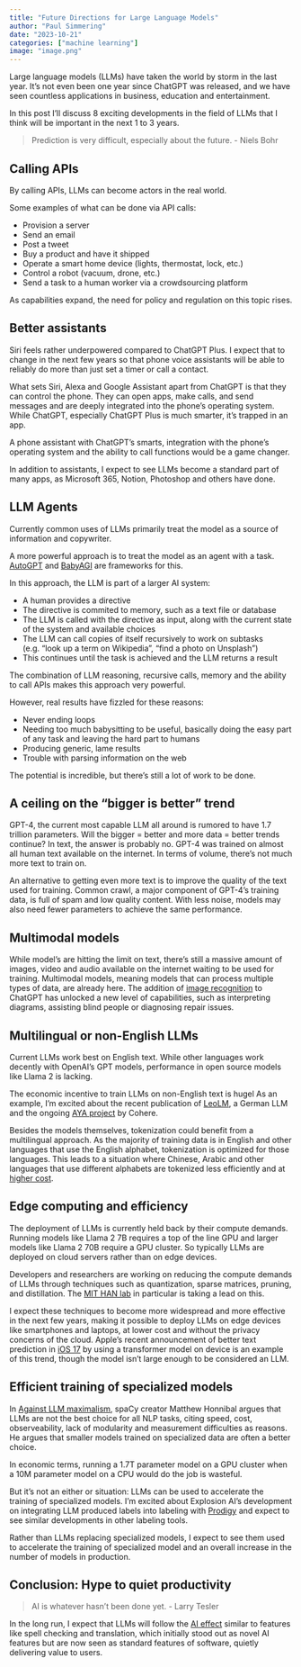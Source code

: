 ```yaml
---
title: "Future Directions for Large Language Models"
author: "Paul Simmering"
date: "2023-10-21"
categories: ["machine learning"]
image: "image.png"
---
```


Large language models (LLMs) have taken the world by storm in the last year. It's not even been one year since ChatGPT was released, and we have seen countless applications in business, education and entertainment.

In this post I'll discuss 8 exciting developments in the field of LLMs that I think will be important in the next 1 to 3 years.

> Prediction is very difficult, especially about the future. - Niels Bohr

## Calling APIs

By calling APIs, LLMs can become actors in the real world.

Some examples of what can be done via API calls:

- Provision a server
- Send an email
- Post a tweet
- Buy a product and have it shipped
- Operate a smart home device (lights, thermostat, lock, etc.)
- Control a robot (vacuum, drone, etc.)
- Send a task to a human worker via a crowdsourcing platform

As capabilities expand, the need for policy and regulation on this topic rises.

## Better assistants

Siri feels rather underpowered compared to ChatGPT Plus. I expect that to change in the next few years so that phone voice assistants will be able to reliably do more than just set a timer or call a contact.

What sets Siri, Alexa and Google Assistant apart from ChatGPT is that they can control the phone. They can open apps, make calls, and send messages and are deeply integrated into the phone's operating system. While ChatGPT, especially ChatGPT Plus is much smarter, it's trapped in an app.

A phone assistant with ChatGPT's smarts, integration with the phone's operating system and the ability to call functions would be a game changer.

In addition to assistants, I expect to see LLMs become a standard part of many apps, as Microsoft 365, Notion, Photoshop and others have done.

## LLM Agents

Currently common uses of LLMs primarily treat the model as a source of information and copywriter.

A more powerful approach is to treat the model as an agent with a task. [AutoGPT](https://github.com/Significant-Gravitas/AutoGPT) and [BabyAGI](https://github.com/yoheinakajima/babyagi) are frameworks for this.

In this approach, the LLM is part of a larger AI system:

- A human provides a directive
- The directive is commited to memory, such as a text file or database
- The LLM is called with the directive as input, along with the current state of the system and available choices
- The LLM can call copies of itself recursively to work on subtasks (e.g. "look up a term on Wikipedia", "find a photo on Unsplash")
- This continues until the task is achieved and the LLM returns a result

The combination of LLM reasoning, recursive calls, memory and the ability to call APIs makes this approach very powerful.

However, real results have fizzled for these reasons:

- Never ending loops
- Needing too much babysitting to be useful, basically doing the easy part of any task and leaving the hard part to humans
- Producing generic, lame results
- Trouble with parsing information on the web

The potential is incredible, but there's still a lot of work to be done.

## A ceiling on the "bigger is better" trend

GPT-4, the current most capable LLM all around is rumored to have 1.7 trillion parameters. Will the bigger = better and more data = better trends continue? In text, the answer is probably no. GPT-4 was trained on almost all human text available on the internet. In terms of volume, there's not much more text to train on.

An alternative to getting even more text is to improve the quality of the text used for training. Common crawl, a major component of GPT-4's training data, is full of spam and low quality content. With less noise, models may also need fewer parameters to achieve the same performance.

## Multimodal models

While model's are hitting the limit on text, there's still a massive amount of images, video and audio available on the internet waiting to be used for training. Multimodal models, meaning models that can process multiple types of data, are already here. The addition of [image recognition](https://openai.com/blog/chatgpt-can-now-see-hear-and-speak) to ChatGPT has unlocked a new level of capabilities, such as interpreting diagrams, assisting blind people or diagnosing repair issues.

## Multilingual or non-English LLMs

Current LLMs work best on English text. While other languages work decently with OpenAI's GPT models, performance in open source models like Llama 2 is lacking.

The economic incentive to train LLMs on non-English text is hugel As an example, I'm excited about the recent publication of [LeoLM](https://laion.ai/blog/leo-lm/), a German LLM and the ongoing [AYA project](https://txt.cohere.com/aya-multilingual/) by Cohere.

Besides the models themselves, tokenization could benefit from a multilingual approach. As the majority of training data is in English and other languages that use the English alphabet, tokenization is optimized for those languages. This leads to a situation where Chinese, Arabic and other languages that use different alphabets are tokenized less efficiently and at [higher cost](https://denyslinkov.medium.com/why-is-gpt-3-15-77x-more-expensive-for-certain-languages-2b19a4adc4bc).

## Edge computing and efficiency

The deployment of LLMs is currently held back by their compute demands. Running models like Llama 2 7B requires a top of the line GPU and larger models like Llama 2 70B require a GPU cluster. So typically LLMs are deployed on cloud servers rather than on edge devices.

Developers and researchers are working on reducing the compute demands of LLMs through techniques such as quantization, sparse matrices, pruning, and distillation. The [MIT HAN lab](https://hanlab.mit.edu) in particular is taking a lead on this.

I expect these techniques to become more widespread and more effective in the next few years, making it possible to deploy LLMs on edge devices like smartphones and laptops, at lower cost and without the privacy concerns of the cloud. Apple's recent announcement of better text prediction in [iOS 17](https://www.apple.com/newsroom/2023/06/ios-17-makes-iphone-more-personal-and-intuitive/) by using a transformer model on device is an example of this trend, though the model isn't large enough to be considered an LLM.

## Efficient training of specialized models

In [Against LLM maximalism](https://explosion.ai/blog/against-llm-maximalism), spaCy creator Matthew Honnibal argues that LLMs are not the best choice for all NLP tasks, citing speed, cost, observeability, lack of modularity and measurement difficulties as reasons. He argues that smaller models trained on specialized data are often a better choice.

In economic terms, running a 1.7T parameter model on a GPU cluster when a 10M parameter model on a CPU would do the job is wasteful.

But it's not an either or situation: LLMs can be used to accelerate the training of specialized models. I'm excited about Explosion AI's development on integrating LLM produced labels into labeling with [Prodigy](https://prodi.gy/docs/large-language-models) and expect to see similar developments in other labeling tools.

Rather than LLMs replacing specialized models, I expect to see them used to accelerate the training of specialized model and an overall increase in the number of models in production.

## Conclusion: Hype to quiet productivity

> AI is whatever hasn't been done yet. - Larry Tesler

In the long run, I expect that LLMs will follow the [AI effect](https://en.wikipedia.org/wiki/AI_effect) similar to features like spell checking and translation, which initially stood out as novel AI features but are now seen as standard features of software, quietly delivering value to users.
